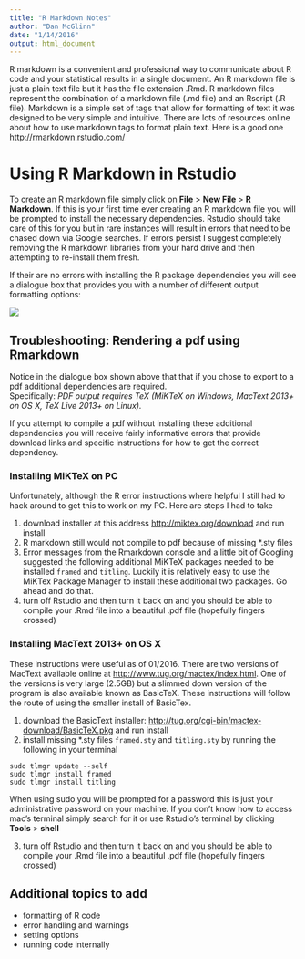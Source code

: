```yaml
---
title: "R Markdown Notes"
author: "Dan McGlinn"
date: "1/14/2016"
output: html_document
---
```


R markdown is a convenient and professional way to communicate about R code
and your statistical results in a single document.
An R markdown file is just a plain text file but it has the file extension .Rmd. R markdown files represent the combination of a markdown file (.md file) and an Rscript (.R file). 
Markdown is a simple set of tags that allow for formatting of text it was designed 
to be very simple and intuitive. There are lots of resources online about how
to use markdown tags to format plain text. Here is a good one <http://rmarkdown.rstudio.com/> 

# Using R Markdown in Rstudio

To create an R markdown file simply click on **File** > **New File** > 
**R Markdown**. 
If this is your first time ever creating an R markdown file you will be prompted
to install the necessary dependencies. 
Rstudio should take care of this for you but in rare instances will result in
errors that need to be chased down via Google searches. 
If errors persist I suggest completely removing the R markdown libraries from
your hard drive and then attempting to re-install them fresh. 

If their are no errors with installing the R package dependencies you will see a 
dialogue box that provides you with a number of different output formatting options:

![](../figures/rmarkdown_dialogue.JPG)

## Troubleshooting: Rendering a pdf using Rmarkdown

Notice in the dialogue box shown above that that if you chose to export to a pdf
additional dependencies are  required.  
Specifically: _*PDF output requires TeX (MiKTeX on Windows, MacText 2013+ on OS X, TeX Live 2013+ on Linux).*_

If you attempt to compile a pdf without installing these additional dependencies
you will receive fairly informative errors that provide download links and 
specific instructions for how to get the correct dependency. 

### Installing MiKTeX on PC
Unfortunately, although the R error instructions where helpful I still had
to hack around to get this to work on my PC. Here are steps I had to take 

1) download installer at this address <http://miktex.org/download> and run install
2) R markdown still would not compile to pdf because of missing *.sty files
3) Error messages from the Rmarkdown console and a little bit of Googling
suggested the following additional MiKTeX packages needed to be installed
`framed` and `titling`. 
Luckily it is relatively easy to use the MiKTex Package Manager to install these additional two packages. Go ahead and do that.
4) turn off Rstudio and then turn it back on and you should be able to compile
your .Rmd file into a beautiful .pdf file (hopefully fingers crossed)

### Installing MacText 2013+ on OS X
These instructions were useful as of 01/2016.
There are two versions of MacText available online at
<http://www.tug.org/mactex/index.html>. 
One of the versions is very large (2.5GB) but a slimmed down version of the 
program is also available known as BasicTeX. 
These instructions will follow the route of using the smaller install of BasicTex.

1) download the BasicText installer: 
<http://tug.org/cgi-bin/mactex-download/BasicTeX.pkg> and run install
2) install missing *.sty files `framed.sty` and `titling.sty` by running the
following in your terminal

```
sudo tlmgr update --self
sudo tlmgr install framed
sudo tlmgr install titling
```

When using sudo you will be prompted for a password this is just your administrative
password on your machine.
If you don't know how to access mac's terminal simply search for it or use 
Rstudio's terminal by clicking **Tools** > **shell**

3) turn off Rstudio and then turn it back on and you should be able to compile
your .Rmd file into a beautiful .pdf file (hopefully fingers crossed)

## Additional topics to add
* formatting of R code
* error handling and warnings
* setting options
* running code internally 
